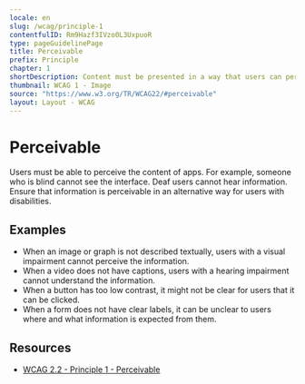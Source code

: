 ```yaml
---
locale: en
slug: /wcag/principle-1
contentfulID: Rm9Hazf3IVzo0L3UxpuoR
type: pageGuidelinePage
title: Perceivable
prefix: Principle
chapter: 1
shortDescription: Content must be presented in a way that users can perceive. 
thumbnail: WCAG 1 - Image
source: "https://www.w3.org/TR/WCAG22/#perceivable"
layout: Layout - WCAG
---
```


# Perceivable

Users must be able to perceive the content of apps. For example, someone who is blind cannot see the interface. Deaf users cannot hear information. Ensure that information is perceivable in an alternative way for users with disabilities.

## Examples

- When an image or graph is not described textually, users with a visual impairment cannot perceive the information.
- When a video does not have captions, users with a hearing impairment cannot understand the information.
- When a button has too low contrast, it might not be clear for users that it can be clicked.
- When a form does not have clear labels, it can be unclear to users where and what information is expected from them.

## Resources

- [WCAG 2.2 - Principle 1 - Perceivable](https://www.w3.org/TR/WCAG22/#perceivable)